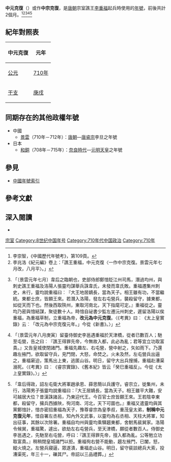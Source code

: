 {{Eranamebox|年号=中元克復
|起讫时间= 710年七月－八月
|政权= [[唐朝|唐朝]]
|帝王= [[李重福|李重福]]
|历时= 2個月
|timeline= <timeline>
ImageSize  = width:200 height:50
PlotArea   = width:180 height:30 left:10 bottom:20
TimeAxis   = orientation:horizontal
DateFormat = yyyy
Period     = from:618 till:907
AlignBars  = early
ScaleMajor = increment:40 start:620
Colors =
  id:canvas value:rgb(1,1,0.85)
BackgroundColors = canvas:canvas
PlotData =
  width:15 color:black
  bar:era from:start till:end
  bar:era from:710 till:710 color:red
</timeline>
|说明= {{fontcolor|red|中元克復}}在唐朝時期的位置。 
}}
'''中元克復'''（{{kj|710年|七月||八月}}）或作'''中宗克復'''，是[[唐朝|唐朝]]宗室譙王[[李重福|李重福]]起兵時使用的[[年號|年號]]，前後共計2個月。<ref>李崇智，《中國歷代年號考》，第109頁。</ref><ref>李兆洛《紀元編》卷上：「譙王重福，中元克復〈一作中宗克復。景雲元年七月改，八月平〉。」</ref><ref>{{cite wikisource|title=資治通鑑唐紀二十五|last=司馬光|wslink=zh:資治通鑒 (胡三省音注)/卷209}}「〔景雲元年七月〕韋后之臨朝也，吏部侍郎鄭愔貶江州司馬，潛過均州，與刺史譙王重福及洛陽人張靈均謀舉兵誅韋氏，未發而韋氏敗。重福遷集州刺史，未行，靈均說重福曰︰『大王地居嫡長，當為天子。相王雖有功，不當繼統。東都士庶，皆願王來。若潛入洛陽，發左右屯營兵，襲殺留守，據東都，如從天而下也。然後西取陝州，東取河南北，天下指麾可定。』重福從之。靈均乃密與愔結謀，聚徒數十人。時愔自祕書少監左遷沅州刺史，遲留洛陽以俟重福，為重福草制，立重福為帝，'''改元為中元克復'''。〈《考異》曰︰《太上皇實錄》云︰「改元為中宗克復元年。」今從《新書》。〉」</ref><ref>{{cite wikisource|title=資治通鑑唐紀二十六|last=司馬光|wslink=zh:資治通鑒 (胡三省音注)/卷210}}「〔景雲元年八月庚寅〕留臺侍御史李邕遇重福於天津橋，從者已數百人；馳至屯營，告之曰︰『譙王得罪先帝，今無故入都，此必為亂；君等宜立功取富貴。』又告皇城使閉諸門。重福先趣左、右屯營，營中射之，矢如雨下。乃還趣左掖門，欲取留守兵，見門閉，大怒，命焚之。火未及然，左屯營兵出逼之，重福窘迫，策馬出上東，逃匿山谷。明日，留守大出兵搜捕，重福赴漕渠溺死。〈《考異》曰︰《睿宗實錄》、《舊本紀》皆云「癸巳重福反」。今從《太上皇實錄》。〉」</ref><ref>{{cite wikisource|title=新唐書譙王重福傳|last=歐陽脩|wslink=zh:新唐書/卷081}}「韋后得政，詔左屯衛大將軍趙承恩、薛思簡以兵護守。睿宗立，徙集州，未行，洛陽男子張靈均說重福曰：『大王居嫡長，當為天子。相王雖平大難，安可越居大位？昔漢誅諸呂，乃東迎代王。今百官士庶皆願王來。王若陰幸東都，殺留守，擁兵西據陜，徇河南、河北，天下可圖也。』重福又遣靈均與其黨鄭愔計，愔亦密招重福為天子，豫尊睿宗為皇季叔，重茂皇太弟，'''制稱中元克復元年'''，愔自署左丞相，知內外文武事，以靈均為右丞相、天柱大將軍，知出征事，其餘以次除署。重福自均州與靈均乘驛趨東都，舍駙馬裴巽家。洛陽令候巽，重福驚，遽出，欲劫左右屯營兵，至天津橋，願從者數百人。侍御史李邕遇之，先馳至右屯營，呼曰：『譙王得罪先帝，擅入都為亂。公等勉立功取富貴。』稍稍閉皇城諸門以拒。重福徇右營不能動，趨左掖門，已闔，怒，縱火燒之。左營兵寢逼，眾遂潰，重福走山谷。明日，留守裴談總兵大索，投漕渠死，年三十一，礫其尸。帝詔以三品禮葬。」</ref>

==紀年對照表==
{| class="wikitable"  style="text-align:center;"
!中元克復!!元年
|-
![[公元|公元]]
|[[710年|710年]]
|-
![[干支|干支]]
|[[庚戌|庚戌]]
|}

==同期存在的其他政權年號==
*中國
**[[景雲|景雲]]（710年－712年）：[[唐朝|唐朝]]—[[唐睿宗|唐睿宗]]李旦之年號
*日本
**[[和銅|和銅]]（708年－715年）：[[奈良時代|奈良時代]]—[[元明天皇|元明天皇]]之年號

==參見==
*[[中国年号列表#唐朝|中國年號索引]]

==參考文獻==
{{Reflist}}

==深入閱讀==
<div>
*{{Cite book|author=李崇智|title=中國歷代年號考|format=|url=|date=2004年12月|publisher=中華書局|location=北京|id=ISBN 7101025129}}
</div>

{{唐朝年號}}

[[Category:唐朝民变政权年号|宗室]]
[[Category:8世纪中国年号|Category:8世纪中国年号]]
[[Category:710年代中国政治|Category:710年代中国政治]]
[[Category:710年|Category:710年]]